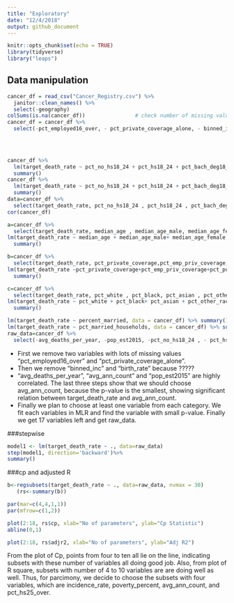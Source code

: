 ```yaml
---
title: "Exploratory"
date: "12/4/2018"
output: github_document
---
```


```r
knitr::opts_chunk$set(echo = TRUE)
library(tidyverse)
library("leaps")
```

## Data manipulation



```r
cancer_df = read_csv("Cancer_Registry.csv") %>% 
  janitor::clean_names() %>%
  select(-geography)
colSums(is.na(cancer_df))                # check number of missing values #
cancer_df = cancer_df %>%
  select(-pct_employed16_over, - pct_private_coverage_alone, - binned_inc)

  
                            

cancer_df %>%
  lm(target_death_rate ~ pct_no_hs18_24 + pct_hs18_24 + pct_bach_deg18_24 + pct_some_col18_24 + pct_hs25_over + pct_bach_deg25_over, data=.) %>%
  summary()
cancer_df %>%
  lm(target_death_rate ~ pct_no_hs18_24 + pct_hs18_24 + pct_bach_deg18_24 + pct_some_col18_24 , data=.) %>%
  summary()
data=cancer_df %>%
  select(target_death_rate, pct_no_hs18_24 , pct_hs18_24 , pct_bach_deg18_24 , pct_some_col18_24 , pct_hs25_over , pct_bach_deg25_over)
cor(cancer_df)

a=cancer_df %>%
  select(target_death_rate, median_age , median_age_male, median_age_female) 
lm(target_death_rate ~ median_age + median_age_male+ median_age_female, data=a)%>%
  summary()

b=cancer_df %>%
  select(target_death_rate, pct_private_coverage,pct_emp_priv_coverage,pct_public_coverage,pct_public_coverage_alone)
lm(target_death_rate ~pct_private_coverage+pct_emp_priv_coverage+pct_public_coverage+pct_public_coverage_alone, data=b)  %>%
  summary()

c=cancer_df %>%
  select(target_death_rate, pct_white , pct_black, pct_asian , pct_other_race)
lm(target_death_rate ~ pct_white + pct_black+ pct_asian + pct_other_race,data=c) %>%
  summary()

lm(target_death_rate ~ percent_married, data = cancer_df) %>% summary()
lm(target_death_rate ~ pct_married_households, data = cancer_df) %>% summary()
raw_data=cancer_df %>%
  select(-avg_deaths_per_year, -pop_est2015, -pct_no_hs18_24 , - pct_hs18_24 , - pct_bach_deg18_24 , - pct_some_col18_24 , - median_age, - pct_private_coverage, - pct_public_coverage, -pct_public_coverage_alone, -percent_married , - birth_rate)
```

* First we remove two variables with lots of missing values "pct_employed16_over" and "pct_private_coverage_alone".
* Then we remove "binned_inc" and "birth_rate" because ?????
* "avg_deaths_per_year",  "avg_ann_count" and "pop_est2015" are highly correlated. The last three steps show that we should choose avg_ann_count, because the p-value is the smallest, showing significant relation between target_death_rate and avg_ann_count.
* Finally we plan to choose at least one variable from each category. We fit each variables in MLR and find the variable with small p-value. Finally we get 17 variables left and get raw_data.

###stepwise
```r
model1 <- lm(target_death_rate ~ ., data=raw_data)
step(model1, direction='backward')%>%
summary()
```

###cp and adjusted R
```r
b<-regsubsets(target_death_rate ~ ., data=raw_data, nvmax = 30)
   (rs<-summary(b))

par(mar=c(4,4,1,1))
par(mfrow=c(1,2))

plot(2:18, rs$cp, xlab="No of parameters", ylab="Cp Statistic")
abline(0,1)

plot(2:18, rs$adjr2, xlab="No of parameters", ylab="Adj R2")

```
From the plot of Cp, points from four to ten all lie on the line, indicating subsets with these number of variables all doing good job. Also, from  plot of R square, subsets with number of 4 to 10 variables are are doing well as well. Thus, for parcimony, we decide to choose the subsets with four variables, which are incidence_rate, poverty_percent, avg_ann_count, and pct_hs25_over. 

